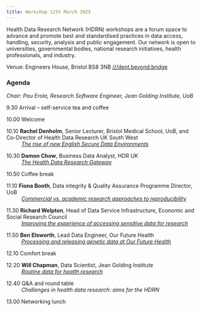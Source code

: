 ```yaml
---
title: Workshop 12th March 2025
---
```


Health Data Research Network (HDRN) workshops are a forum space to advance and promote best and standardised practices in data access, handling, security, analysis and public engagement. Our network is open to universities, governmental bodies, national research initiatives, health professionals, and industry.

Venue: Engineers House, Bristol BS8 3NB [///dent.beyond.bridge](https://what3words.com/dent.beyond.bridge)

<!--
[Registration Opens Soon](){.btn .btn-sm .disabled}

[Register](https://forms.office.com/e/KmVaRbpbSL){.btn .btn-sm .btn-primary}
-->

### Agenda <span style="background-color: #FFFF00"></span>


*Chair: Pau Erola, Research Software Engineer, Jean Golding Institute, UoB*


9.30	Arrival – self-service tea and coffee

10.00	Welcome

10.10	**Rachel Denholm**, Senior Lecturer, Bristol Medical School, UoB, and Co-Director of Health Data Research UK South West	
<br>&nbsp;&nbsp;&nbsp;&nbsp;&nbsp;&nbsp;&nbsp;&nbsp;&nbsp;&nbsp;*[The rise of new English Secure Data Environments](../archive/w20250312//HDRN_20250312_01_RachelDenholm.pdf)*

10.30	**Damon Chow**, Business Data Analyst, HDR UK
<br>&nbsp;&nbsp;&nbsp;&nbsp;&nbsp;&nbsp;&nbsp;&nbsp;&nbsp;&nbsp;*[The Health Data Research Gateway](../archive/w20250312//HDRN_20250312_02_DamonChow.pdf)*

10.50	Coffee break

11.10	**Fiona Booth**, Data integrity & Quality Assurance Programme Director, UoB
<br>&nbsp;&nbsp;&nbsp;&nbsp;&nbsp;&nbsp;&nbsp;&nbsp;&nbsp;&nbsp;*[Commercial vs. academic research approaches to reproducibility](../archive/w20250312//HDRN_20250312_03_FionaBooth.pdf)*

11.30	**Richard Welpton**, Head of Data Service Infrastructure, Economic and Social Research Council
<br>&nbsp;&nbsp;&nbsp;&nbsp;&nbsp;&nbsp;&nbsp;&nbsp;&nbsp;&nbsp;*[Improving the experience of accessing sensitive data for research](../archive/w20250312//HDRN_20250312_04_RichardWelpton.pdf)*

11.50	**Ben Elsworth**, Lead Data Engineer, Our Future Health
<br>&nbsp;&nbsp;&nbsp;&nbsp;&nbsp;&nbsp;&nbsp;&nbsp;&nbsp;&nbsp;*[Processing and releasing genetic data at Our Future Health](../archive/w20250312//HDRN_20250312_05_BenElsworth.pdf)*

12.10	Comfort break

12.20	**Will Chapman**, Data Scientist, Jean Golding Institute
<br>&nbsp;&nbsp;&nbsp;&nbsp;&nbsp;&nbsp;&nbsp;&nbsp;&nbsp;&nbsp;*[Routine data for health research](../archive/w20250312//HDRN_20250312_06_WillChapman.pdf)*

12.40	Q&A and round table
<br>&nbsp;&nbsp;&nbsp;&nbsp;&nbsp;&nbsp;&nbsp;&nbsp;&nbsp;&nbsp;*Challenges in health data research: aims for the HDRN*

13.00 	Networking lunch
